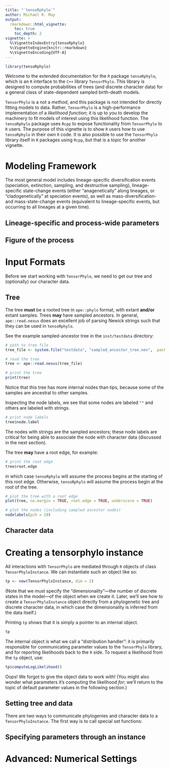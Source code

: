 ```yaml
---
title: "`tensoRphylo`"
author: Michael R. May
output:
  rmarkdown::html_vignette:
    toc: true
    toc_depth: 2
vignette: >
  %\VignetteIndexEntry{tensoRphylo}
  %\VignetteEngine{knitr::rmarkdown}
  %\VignetteEncoding{UTF-8}
---
```


```r
library(tensoRphylo)
```

Welcome to the extended documentation for the `R` package `tensoRphylo`, which is an `R` interface to the `C++` library `TensorPhylo`.
This library is designed to compute probabilities of trees (and discrete character data) for a general class of state-dependent sampled birth-death models.

`TensorPhylo` is a not a _method_, and this package is not intended for directly fitting models to data.
Rather, `TensorPhylo` is a high-performance implementation of a _likelihood function_; it is up to you to develop the machinery to fit models of interest using this likelihood function.
The `tensoRphylo` package uses `Rcpp` to expose functionality from `TensorPhylo` to `R` users.
The purpose of this vignette is to show `R` users how to use `tensoRphylo` in their own `R` code.
It is also possible to use the `TensorPhylo` library itself in `R` packages using `Rcpp`, but that is a topic for another vignette.

# Modeling Framework

The most general model includes lineage-specific diversification events (speciation, extinction, sampling, and destructive sampling), lineage-specific state-change events (either "anagenetically" along lineages, or "cladogenetically" at speciation events), as well as mass-diversification- and mass-state-change events (equivalent to lineage-specific events, but occurring to all lineages at a given time).

## Lineage-specific and process-wide parameters

## Figure of the process

# Input Formats

Before we start working with `TensorPhylo`, we need to get our tree and (optionally) our character data.

## Tree

The tree **must** be a rooted tree in `ape::phylo` format, with extant **and/or** extant samples.
Trees **may** have sampled ancestors.
In general, `ape::read.nexus` does an excellent job of parsing Newick strings such that they can be used in `tensoRphylo`.

See the example sampled-ancestor tree in the `inst/testdata` directory:
```r
# path to tree file
tree_file <- system.file("testdata", "sampled_ancestor_tree.nex",  package = "tensoRphylo")

# read the tree
tree <- ape::read.nexus(tree_file)

# print the tree
print(tree)
```
Notice that this tree has more internal nodes than tips, because some of the samples are ancestral to other samples.

Inspecting the node labels, we see that some nodes are labeled `""` and others are labeled with strings.
```r
# print node labels
tree$node.label
```
The nodes with strings are the sampled ancestors; these node labels are critical for being able to associate the node with character data (discussed in the next section).

The tree **may** have a root edge, for example:
```r
# print the root edge
tree$root.edge
```
in which case `tensoRphylo` will assume the process begins at the starting of this root edge.
Otherwise, `tensoRphylo` will assume the process begin at the root of the tree.

```r
# plot the tree with a root edge
plot(tree, no.margin = TRUE, root.edge = TRUE, underscore = TRUE)

# plot the nodes (including sampled ancestor nodes)
nodelabels(pch = 19)
```

## Character data


# Creating a tensorphylo instance

All interactions with `TensorPhylo` are mediated through `R` objects of class `TensorPhyloInstance`.
We can instantiate such an object like so:
```r
tp <- new(TensorPhyloInstance, dim = 2)
```
(Note that we must specify the "dimensionality"---the number of discrete states in the model---of the object when we create it.
Later, we'll see how to create a `TensorPhyloInstance` object directly from a phylogenetic tree and discrete character data, in which case the dimensionality is inferred from the data itself.)

Printing `tp` shows that it is simply a pointer to an internal object.
```r
tp
```
The internal object is what we call a "distribution handler": it is primarily responsible for communicating parameter values to the `TensorPhylo` library, and for reporting likelihoods back to the `R` side.
To request a likelihood from the `tp` object, use:
```r
tp$computeLogLikelihood()
```
Oops! We forgot to give the object data to work with!
(You might also wonder what parameters it's computing the likelihood _for_; we'll return to the topic of default parameter values in the following section.)

## Setting tree and data

There are two ways to communicate phylogenies and character data to a `TensorPhyloInstance`.
The first way is to call special set functions:

## Specifying parameters through an instance


# Advanced: Numerical Settings






